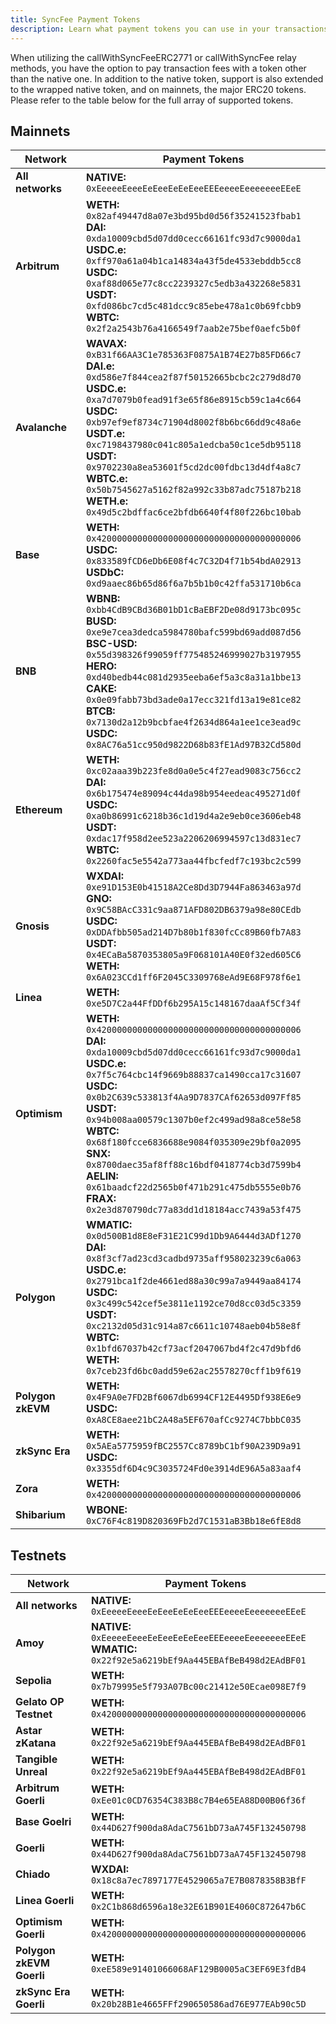 ```yaml
---
title: SyncFee Payment Tokens
description: Learn what payment tokens you can use in your transactions.
---
```


When utilizing the callWithSyncFeeERC2771 or callWithSyncFee relay methods, you have the option to pay transaction fees with a token other than the native one. In addition to the native token, support is also extended to the wrapped native token, and on mainnets, the major ERC20 tokens. Please refer to the table below for the full array of supported tokens.

## Mainnets

| Network | Payment Tokens |
|---------|---------------|
| **All networks** | **NATIVE:** `0xEeeeeEeeeEeEeeEeEeEeeEEEeeeeEeeeeeeeEEeE` |
| **Arbitrum** | **WETH:** `0x82af49447d8a07e3bd95bd0d56f35241523fbab1`<br />**DAI:** `0xda10009cbd5d07dd0cecc66161fc93d7c9000da1`<br />**USDC.e:** `0xff970a61a04b1ca14834a43f5de4533ebddb5cc8`<br />**USDC:** `0xaf88d065e77c8cc2239327c5edb3a432268e5831`<br />**USDT:** `0xfd086bc7cd5c481dcc9c85ebe478a1c0b69fcbb9`<br />**WBTC:** `0x2f2a2543b76a4166549f7aab2e75bef0aefc5b0f` |
| **Avalanche** | **WAVAX:** `0xB31f66AA3C1e785363F0875A1B74E27b85FD66c7`<br />**DAI.e:** `0xd586e7f844cea2f87f50152665bcbc2c279d8d70`<br />**USDC.e:** `0xa7d7079b0fead91f3e65f86e8915cb59c1a4c664`<br />**USDC:** `0xb97ef9ef8734c71904d8002f8b6bc66dd9c48a6e`<br />**USDT.e:** `0xc7198437980c041c805a1edcba50c1ce5db95118`<br />**USDT:** `0x9702230a8ea53601f5cd2dc00fdbc13d4df4a8c7`<br />**WBTC.e:** `0x50b7545627a5162f82a992c33b87adc75187b218`<br />**WETH.e:** `0x49d5c2bdffac6ce2bfdb6640f4f80f226bc10bab` |
| **Base** | **WETH:** `0x4200000000000000000000000000000000000006`<br />**USDC:** `0x833589fCD6eDb6E08f4c7C32D4f71b54bdA02913`<br />**USDbC:** `0xd9aaec86b65d86f6a7b5b1b0c42ffa531710b6ca` |
| **BNB** | **WBNB:** `0xbb4CdB9CBd36B01bD1cBaEBF2De08d9173bc095c`<br />**BUSD:** `0xe9e7cea3dedca5984780bafc599bd69add087d56`<br />**BSC-USD:** `0x55d398326f99059ff775485246999027b3197955`<br />**HERO:** `0xd40bedb44c081d2935eeba6ef5a3c8a31a1bbe13`<br />**CAKE:** `0x0e09fabb73bd3ade0a17ecc321fd13a19e81ce82`<br />**BTCB:** `0x7130d2a12b9bcbfae4f2634d864a1ee1ce3ead9c`<br />**USDC:** `0x8AC76a51cc950d9822D68b83fE1Ad97B32Cd580d` |
| **Ethereum** | **WETH:** `0xc02aaa39b223fe8d0a0e5c4f27ead9083c756cc2`<br />**DAI:** `0x6b175474e89094c44da98b954eedeac495271d0f`<br />**USDC:** `0xa0b86991c6218b36c1d19d4a2e9eb0ce3606eb48`<br />**USDT:** `0xdac17f958d2ee523a2206206994597c13d831ec7`<br />**WBTC:** `0x2260fac5e5542a773aa44fbcfedf7c193bc2c599` |
| **Gnosis** | **WXDAI:** `0xe91D153E0b41518A2Ce8Dd3D7944Fa863463a97d`<br />**GNO:** `0x9C58BAcC331c9aa871AFD802DB6379a98e80CEdb`<br />**USDC:** `0xDDAfbb505ad214D7b80b1f830fcCc89B60fb7A83`<br />**USDT:** `0x4ECaBa5870353805a9F068101A40E0f32ed605C6`<br />**WETH:** `0x6A023CCd1ff6F2045C3309768eAd9E68F978f6e1` |
| **Linea** | **WETH:** `0xe5D7C2a44FfDDf6b295A15c148167daaAf5Cf34f` |
| **Optimism** | **WETH:** `0x4200000000000000000000000000000000000006`<br />**DAI:** `0xda10009cbd5d07dd0cecc66161fc93d7c9000da1`<br />**USDC.e:** `0x7f5c764cbc14f9669b88837ca1490cca17c31607`<br />**USDC:** `0x0b2C639c533813f4Aa9D7837CAf62653d097Ff85`<br />**USDT:** `0x94b008aa00579c1307b0ef2c499ad98a8ce58e58`<br />**WBTC:** `0x68f180fcce6836688e9084f035309e29bf0a2095`<br />**SNX:** `0x8700daec35af8ff88c16bdf0418774cb3d7599b4`<br />**AELIN:** `0x61baadcf22d2565b0f471b291c475db5555e0b76`<br />**FRAX:** `0x2e3d870790dc77a83dd1d18184acc7439a53f475` |
| **Polygon** | **WMATIC:** `0x0d500B1d8E8eF31E21C99d1Db9A6444d3ADf1270`<br />**DAI:** `0x8f3cf7ad23cd3cadbd9735aff958023239c6a063`<br />**USDC.e:** `0x2791bca1f2de4661ed88a30c99a7a9449aa84174`<br />**USDC:** `0x3c499c542cef5e3811e1192ce70d8cc03d5c3359`<br />**USDT:** `0xc2132d05d31c914a87c6611c10748aeb04b58e8f`<br />**WBTC:** `0x1bfd67037b42cf73acf2047067bd4f2c47d9bfd6`<br />**WETH:** `0x7ceb23fd6bc0add59e62ac25578270cff1b9f619` |
| **Polygon zkEVM** | **WETH:** `0x4F9A0e7FD2Bf6067db6994CF12E4495Df938E6e9`<br />**USDC:** `0xA8CE8aee21bC2A48a5EF670afCc9274C7bbbC035` |
| **zkSync Era** | **WETH:** `0x5AEa5775959fBC2557Cc8789bC1bf90A239D9a91`<br />**USDC:** `0x3355df6D4c9C3035724Fd0e3914dE96A5a83aaf4` |
| **Zora** | **WETH:** `0x4200000000000000000000000000000000000006` |
| **Shibarium** | **WBONE:** `0xC76F4c819D820369Fb2d7C1531aB3Bb18e6fE8d8` |

## Testnets

| Network | Payment Tokens |
|---------|---------------|
| **All networks** | **NATIVE:** `0xEeeeeEeeeEeEeeEeEeEeeEEEeeeeEeeeeeeeEEeE` |
| **Amoy** | **NATIVE:** `0xEeeeeEeeeEeEeeEeEeEeeEEEeeeeEeeeeeeeEEeE`<br />**WMATIC:** `0x22f92e5a6219bEf9Aa445EBAfBeB498d2EAdBF01` |
| **Sepolia** | **WETH:** `0x7b79995e5f793A07Bc00c21412e50Ecae098E7f9` |
| **Gelato OP Testnet** | **WETH:** `0x4200000000000000000000000000000000000006` |
| **Astar zKatana** | **WETH:** `0x22f92e5a6219bEf9Aa445EBAfBeB498d2EAdBF01` |
| **Tangible Unreal** | **WETH:** `0x22f92e5a6219bEf9Aa445EBAfBeB498d2EAdBF01` |
| **Arbitrum Goerli** | **WETH:** `0xEe01c0CD76354C383B8c7B4e65EA88D00B06f36f` |
| **Base Goelri** | **WETH:** `0x44D627f900da8AdaC7561bD73aA745F132450798` |
| **Goerli** | **WETH:** `0x44D627f900da8AdaC7561bD73aA745F132450798` |
| **Chiado** | **WXDAI:** `0x18c8a7ec7897177E4529065a7E7B0878358B3BfF` |
| **Linea Goerli** | **WETH:** `0x2C1b868d6596a18e32E61B901E4060C872647b6C` |
| **Optimism Goerli** | **WETH:** `0x4200000000000000000000000000000000000006` |
| **Polygon zkEVM Goerli** | **WETH:** `0xeE589e91401066068AF129B0005aC3EF69E3fdB4` |
| **zkSync Era Goerli** | **WETH:** `0x20b28B1e4665FFf290650586ad76E977EAb90c5D` |